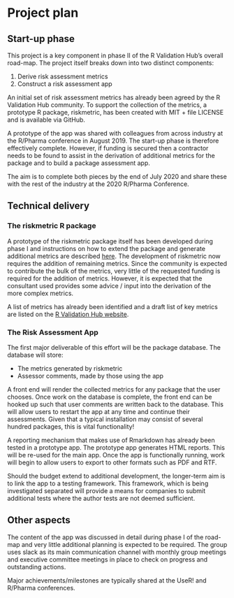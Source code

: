 # Project plan

## Start-up phase
<!--
Covering the planning phase, this section should provide a relatively detailed plan of how work will start on the project. This section is important because projects need to get up and running quickly.


 - [ ] Setting up collaboration platform inc. code for contributors etc.
 - [ ] Licence decisions
 - [ ] Reporting framework
-->
This project is a key component in phase II of the R Validation Hub's overall road-map.  The project itself breaks down into two distinct components:

1. Derive risk assessment metrics
2. Construct a risk assessment app

An initial set of risk assessment metrics has already been agreed by the R Validation Hub community.  To support the collection of the metrics, a prototype R package, riskmetric, has been created with MIT + file LICENSE and is available via GitHub.

A prototype of the app was shared with colleagues from across industry at the R/Pharma conference in August 2019.  The start-up phase is therefore effectively complete.  However, if funding is secured then a contractor needs to be found to assist in the derivation of additional metrics for the package and to build a package assessment app.

The aim is to complete both pieces by the end of July 2020 and share these with the rest of the industry at the 2020 R/Pharma Conference.

## Technical delivery
<!--
Covering the actual delivery of the project this section should provide at least a high-level the implementation. 

Including target dates is really important as you need to be committed and the ISC need to have a means of tracking delivery
-->
### The riskmetric R package

A prototype of the riskmetric package itself has been developed during phase I and instructions on how to extend the package and generate additional metrics are described [here](https://pharmar.github.io/riskmetric/articles/extending-riskmetric.html).  The development of riskmetric now requires the addition of remaining metrics.  Since the community is expected to contribute the bulk of the metrics, very little of the requested funding is required for the addition of metrics.  However, it is expected that the consultant used provides some advice / input into the derivation of the more complex metrics.

A list of metrics has already been identified and a draft list of key metrics are listed on the [R Validation Hub website](https://www.pharmar.org/packages/).  

### The Risk Assessment App

The first major deliverable of this effort will be the package database.  The database will store: 

* The metrics generated by riskmetric
* Assessor comments, made by those using the app

A front end will render the collected metrics for any package that the user chooses.  Once work on the database is complete, the front end can be hooked up such that user comments are written back to the database.  This will allow users to restart the app at any time and continue their assessments.  Given that a typical installation may consist of several hundred packages, this is vital functionality!

A reporting mechanism that makes use of Rmarkdown has already been tested in a prototype app.  The prototype app generates HTML reports.  This will be re-used for the main app.  Once the app is functionally running, work will begin to allow users to export to other formats such as PDF and RTF.

Should the budget extend to additional development, the longer-term aim is to link the app to a testing framework.  This framework, which is being investigated separated will provide a means for companies to submit additional tests where the author tests are not deemed sufficient.

## Other aspects
<!--
Covering non-technical activities like on-going publicity, paper preparation, discussion groups etc. that might be required to facilitate successful delivery of the project.

 - [ ] Announcement post
 - [ ] Delivery blog post
 - [ ] Twitter
 - [ ] UseR!
 - [ ] ISC meetings
-->
The content of the app was discussed in detail during phase I of the road-map and very little additional planning is expected to be required.  The group uses slack as its main communication channel with monthly group meetings and executive committee meetings in place to check on progress and outstanding actions.  

Major achievements/milestones are typically shared at the UseR! and R/Pharma conferences.

